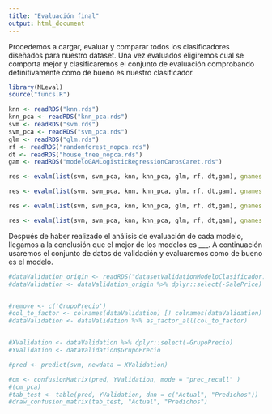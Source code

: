 ```yaml
---
title: "Evaluación final"
output: html_document
---
```


Procedemos a cargar, evaluar y comparar todos los clasificadores diseñados para nuestro dataset. Una vez evaluados eligiremos cual se comporta mejor y clasificaremos el conjunto de evaluación comprobando definitivamente como de bueno es nuestro clasificador. 

```r
library(MLeval)
source("funcs.R")

knn <- readRDS("knn.rds")
knn_pca <- readRDS("knn_pca.rds")
svm <- readRDS("svm.rds")
svm_pca <- readRDS("svm_pca.rds")
glm <- readRDS("glm.rds")
rf <- readRDS("randomforest_nopca.rds")
dt <- readRDS("house_tree_nopca.rds")
gam <- readRDS("modeloGAMLogisticRegressionCarosCaret.rds")

```


```r
res <- evalm(list(svm, svm_pca, knn, knn_pca, glm, rf, dt,gam), gnames = c('svm','svm_pca','knn', 'knn_pca', 'glm','rf', 'dt','gam'),rlinethick=0.8,fsize=30, showplots = TRUE , bins=20, plots = c("prg"))

```

```r
res <- evalm(list(svm, svm_pca, knn, knn_pca, glm, rf, dt,gam), gnames = c('svm','svm_pca','knn', 'knn_pca', 'glm','rf', 'dt','gam'),rlinethick=0.8,fsize=30, optimise="MCC", showplots = TRUE , bins=20, plots = c("pr"))

```

```r
res <- evalm(list(svm, svm_pca, knn, knn_pca, glm, rf, dt,gam), gnames = c('svm','svm_pca','knn', 'knn_pca', 'glm','rf', 'dt','gam'),rlinethick=0.8,fsize=30, optimise="MCC", showplots = TRUE , bins=20, plots = c("r"))

```

```r
res <- evalm(list(svm, svm_pca, knn, knn_pca, glm, rf, dt,gam), gnames = c('svm','svm_pca','knn', 'knn_pca', 'glm','rf', 'dt','gam'),rlinethick=0.8,fsize=30, optimise="MCC", showplots = TRUE , bins=20, plots = c("cc"))

```

Después de haber realizado el análisis de evaluación de cada modelo, llegamos a la conclusión que el mejor de los modelos es ___. A continuación usaremos el conjunto de datos de validación y evaluaremos como de bueno es el modelo.

```r

#dataValidation_origin <- readRDS("datasetValidationModeloClasificador.rds")
#dataValidation <- dataValidation_origin %>% dplyr::select(-SalePrice)


#remove <- c('GrupoPrecio')
#col_to_factor <- colnames(dataValidation) [! colnames(dataValidation) %in% remove]
#dataValidation <- dataValidation %>% as_factor_all(col_to_factor)


#XValidation <- dataValidation %>% dplyr::select(-GrupoPrecio)
#YValidation <- dataValidation$GrupoPrecio


```


```r

#pred <- predict(svm, newdata = XValidation)

#cm <- confusionMatrix(pred, YValidation, mode = "prec_recall" )
#(cm_pca)
#tab_test <- table(pred, YValidation, dnn = c("Actual", "Predichos"))
#draw_confusion_matrix(tab_test, "Actual", "Predichos")

```
